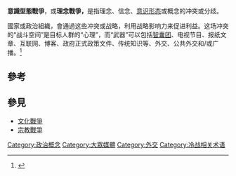 '''意識型態戰爭'''，或'''理念戰爭，'''是指理念、信念、[[意識形態|意识形态]]或概念的冲突或分歧。

國家或政治組織，會通過这些冲突或战略，利用战略影响力来促进利益。这场冲突的“战斗空间”是目标人群的“心理”，而“武器”可以包括[[智庫|智囊团]]、电视节目、报纸文章、互联网、博客、政府正式政策文件、传统知识等、外交、公共外交和/或广播。<ref name=Echevarriawarsideas>{{cite book
 |author       = Antulio Joseph Echevarria
 |publisher    = Strategic Studies Institute of the US Army War College
 |date         = June 2008
 |isbn         = 978-1-58487-359-4
 |series       = SSI Monographs
 |location     = Carlisle, PA
 |title        = Wars of Ideas and the War of Ideas
 |pages        = 63
 |url          = http://mercury.ethz.ch/serviceengine/Files/ISN/90824/ipublicationdocument_singledocument/64dda047-4d8b-4163-8479-79b9eee5a655/en/Wars_Ideas.pdf
 |access-date  = 2020-11-18
 |archive-date = 2016-08-26
 |archive-url  = https://web.archive.org/web/20160826215022/http://mercury.ethz.ch/serviceengine/Files/ISN/90824/ipublicationdocument_singledocument/64dda047-4d8b-4163-8479-79b9eee5a655/en/Wars_Ideas.pdf
 |dead-url     = yes
}}</ref>

==參考==
<references />

==參見==
* [[文化戰爭|文化戰爭]]
* [[宗教戰爭|宗教戰爭]]

[[Category:政治概念|Category:政治概念]]
[[Category:大眾媒體|Category:大眾媒體]]
[[Category:外交|Category:外交]]
[[Category:冷战相关术语|Category:冷战相关术语]]